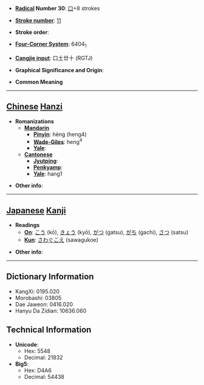 * '''[[Wiktionary:Chinese radical index| Radical]] Number 30''': [[Wiktionary:Chinese radical index 口|口]]+8 strokes

* '''[[Wiktionary:Chinese total strokes index|Stroke number]]''': [[Wiktionary:Chinese total strokes index 11|11]]

* '''Stroke order''': 

* '''[[Wiktionary:Chinese four corner index|Four-Corner System]]''': 6404<sub>1</sub>

* '''[[Wiktionary:Chinese Cangjie index|Cangjie input]]''': 口土廿十 (RGTJ)

* '''Graphical Significance and Origin''': 

* '''Common Meaning'''

----

== [[Chinese]] [[Hanzi]] ==

* '''Romanizations'''
** '''[[Mandarin]]'''
*** '''[[Pinyin]]''': hèng (heng4)
*** '''[[Wade-Giles]]''': heng<sup>4</sup>
*** '''[[Yale]]''': 
** '''[[Cantonese]]'''
*** '''[[Jyutping]]''':
*** '''[[Penkyamp]]''': 
*** '''[[Yale]]''': hang1

* '''Other info''': 

----

== [[Japanese]] [[Kanji]] ==

* '''Readings'''
** '''[[On]]''': [[こう]] (kō), [[きょう]] (kyō), [[がつ]] (gatsu), [[がち]] (gachi), [[さつ]] (satsu)
** '''[[Kun]]''': [[さわぐこえ]] (sawagukoe)

* '''Other info''':  

----

== Dictionary Information ==

* KangXi: 0195.020
* Morobashi: 03805
* Dae Jaweon: 0416.020
* Hanyu Da Zidian: 10636.060

== Technical Information ==

* '''Unicode''':
** Hex: 5548
** Decimal: 21832
* '''Big5''':
** Hex: D4A6
** Decimal: 54438
